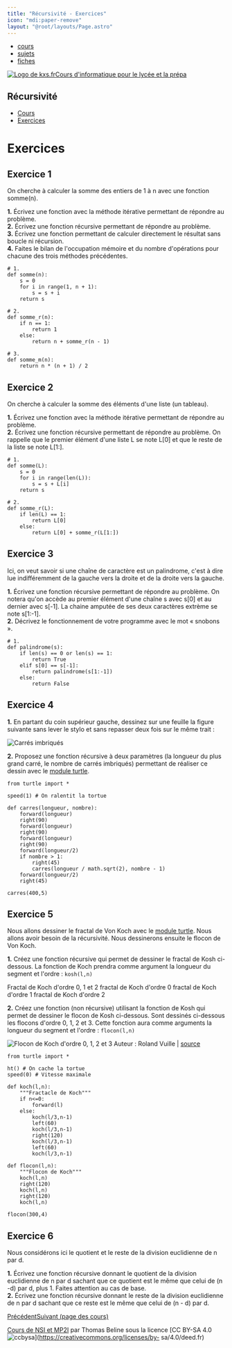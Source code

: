 ```yaml
---
title: "Récursivité - Exercices"
icon: "mdi:paper-remove"
layout: "@root/layouts/Page.astro"
---
```


  * [cours](https://kxs.fr/cours/)
  * [sujets](https://kxs.fr/sujets/)
  * [fiches](https://kxs.fr/fiches/)

[![Logo de kxs.fr](/img/logo.svg)](https://kxs.fr/)[Cours d'informatique pour
le lycée et la prépa](https://kxs.fr/cours/)

## Récursivité

  * [Cours](.)
  * [Exercices](exercices)

# Exercices

## Exercice 1

On cherche à calculer la somme des entiers de 1 à n avec une fonction
somme(n).

**1.** Écrivez une fonction avec la méthode itérative permettant de répondre
au problème.  
**2.** Écrivez une fonction récursive permettant de répondre au problème.  
**3.** Écrivez une fonction permettant de calculer directement le résultat
sans boucle ni récursion.  
**4.** Faites le bilan de l'occupation mémoire et du nombre d'opérations pour
chacune des trois méthodes précédentes.  

    
    
    # 1.
    def somme(n):
        s = 0
        for i in range(1, n + 1):
            s = s + i
        return s
    
    # 2.
    def somme_r(n):
        if n == 1:
            return 1
        else:
            return n + somme_r(n - 1)
    
    # 3.
    def somme_m(n):
        return n * (n + 1) / 2

## Exercice 2

On cherche à calculer la somme des éléments d'une liste (un tableau).

**1.** Écrivez une fonction avec la méthode itérative permettant de répondre
au problème.  
**2.** Écrivez une fonction récursive permettant de répondre au problème. On
rappelle que le premier élément d'une liste L se note L[0] et que le reste de
la liste se note L[1:].  

    
    
    # 1.
    def somme(L):
        s = 0
        for i in range(len(L)):
            s = s + L[i]
        return s
    
    # 2.
    def somme_r(L):
        if len(L) == 1:
            return L[0]
        else:
            return L[0] + somme_r(L[1:])

## Exercice 3

Ici, on veut savoir si une chaîne de caractère est un palindrome, c'est à dire
lue indifféremment de la gauche vers la droite et de la droite vers la gauche.

**1.** Écrivez une fonction récursive permettant de répondre au problème. On
notera qu'on accède au premier élément d'une chaîne s avec s[0] et au dernier
avec s[-1]. La chaine amputée de ses deux caractères extrème se note s[1:-1].  
**2.** Décrivez le fonctionnement de votre programme avec le mot « snobons ».  

    
    
    # 1.
    def palindrome(s):
        if len(s) == 0 or len(s) == 1:
            return True
        elif s[0] == s[-1]:
            return palindrome(s[1:-1])
        else:
            return False

## Exercice 4

**1.** En partant du coin supérieur gauche, dessinez sur une feuille la figure
suivante sans lever le stylo et sans repasser deux fois sur le même trait :

![Carrés imbriqués](img/carres.png)

**2.** Proposez une fonction récursive à deux paramètres (la longueur du plus
grand carré, le nombre de carrés imbriqués) permettant de réaliser ce dessin
avec le [module turtle](/cours/turtle/).

    
    
    from turtle import *
    
    speed(1) # On ralentit la tortue
    
    def carres(longueur, nombre):
        forward(longueur)
        right(90)
        forward(longueur)
        right(90)
        forward(longueur)
        right(90)
        forward(longueur/2)
        if nombre > 1:
            right(45)
            carres(longueur / math.sqrt(2), nombre - 1)
        forward(longueur/2)
        right(45)
    
    carres(400,5)

## Exercice 5

Nous allons dessiner le fractal de Von Koch avec le [module
turtle](/cours/turtle/). Nous allons avoir besoin de la récursivité. Nous
dessinerons ensuite le flocon de Von Koch.

**1.** Créez une fonction récursive qui permet de dessiner le fractal de Kosh
ci-dessous. La fonction de Koch prendra comme argument la longueur du segment
et l'ordre : `kosh(l,n)`

Fractal de Koch d'ordre 0, 1 et 2 fractal de Koch d'ordre 0 fractal de Koch
d'ordre 1 fractal de Koch d'ordre 2

**2.** Créez une fonction (non récursive) utilisant la fonction de Kosh qui
permet de dessiner le flocon de Kosh ci-dessous. Sont dessinés ci-dessous les
flocons d'ordre 0, 1, 2 et 3. Cette fonction aura comme arguments la longueur
du segment et l'ordre : `flocon(l,n)`

![Flocon de Koch d'ordre 0, 1, 2 et 3](img/flocon.jpg) Auteur : Roland Vuille | [source](https://www.pinterest.ch/pin/522558363008002789/)
    
    
    from turtle import *
    
    ht() # On cache la tortue
    speed(0) # Vitesse maximale
    
    def koch(l,n):
        """Fractacle de Koch"""
        if n<=0:
            forward(l)
        else:
            koch(l/3,n-1)
            left(60)
            koch(l/3,n-1)
            right(120)
            koch(l/3,n-1)
            left(60)
            koch(l/3,n-1)
    
    def flocon(l,n):
        """Flocon de Koch"""
        koch(l,n)
        right(120)
        koch(l,n)
        right(120)
        koch(l,n)
    
    flocon(300,4)

## Exercice 6

Nous considérons ici le quotient et le reste de la division euclidienne de n
par d.

**1.** Écrivez une fonction récursive donnant le quotient de la division
euclidienne de n par d sachant que ce quotient est le même que celui de (n -d)
par d, plus 1. Faites attention au cas de base.  
**2.** Écrivez une fonction récursive donnant le reste de la division
euclidienne de n par d sachant que ce reste est le même que celui de (n - d)
par d.  

[Précédent](.)[Suivant (page des cours)](..)

[Cours de NSI et MP2I](https://kxs.fr/cours/) par Thomas Beline sous la
licence [CC BY-SA 4.0
![ccbysa](/img/ccbysa.svg)](https://creativecommons.org/licenses/by-
sa/4.0/deed.fr)

